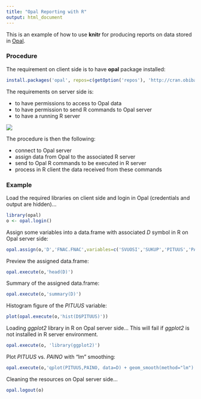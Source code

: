 ```yaml
---
title: "Opal Reporting with R"
output: html_document
---
```


This is an example of how to use **knitr** for producing reports on data stored in [Opal](http://wiki.obiba.org/display/OPALDOC).

### Procedure

The requirement on client side is to have **opal** package installed:

```r
install.packages('opal', repos=c(getOption('repos'), 'http://cran.obiba.org'), dependencies=TRUE)
```

The requirements on server side is:

* to have permissions to access to Opal data
* to have permission to send R commands to Opal server
* to have a running R server

![](https://wiki.obiba.org/download/attachments/37749068/opal-implementation.png)

The procedure is then the following:

* connect to Opal server
* assign data from Opal to the associated R server
* send to Opal R commands to be executed in R server
* process in R client the data received from these commands

### Example

Load the required libraries on client side and login in Opal (credentials and output are hidden)...

```r
library(opal)
o <- opal.login()
```

Assign some variables into a data.frame with associated *D* symbol in R on Opal server side:

```r
opal.assign(o,'D','FNAC.FNAC',variables=c('SVUOSI','SUKUP','PITUUS','PAINO'))
```

Preview the assigned data.frame:

```r
opal.execute(o,'head(D)')
```

Summary of the assigned data.frame:

```r
opal.execute(o,'summary(D)')
```

Histogram figure of the *PITUUS* variable:

```r
plot(opal.execute(o,'hist(D$PITUUS)'))
```

Loading *ggplot2* library in R on Opal server side... This will fail if *ggplot2* is not installed in R server environment.

```r
opal.execute(o, 'library(ggplot2)')
```

Plot *PITUUS* vs. *PAINO* with "lm" smoothing:

```r
opal.execute(o,'qplot(PITUUS,PAINO, data=D) + geom_smooth(method="lm")')
```

Cleaning the resources on Opal server side...

```r
opal.logout(o)
```
